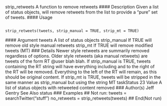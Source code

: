 
strip_retweets A function to remove retweets
#### Description
Given a list of status objects, will remove retweets from the list to provide a "pure" set of tweets.
#### Usage <pre><code>
strip_retweets(tweets, strip_manual = TRUE, strip_mt = TRUE)
</code></pre> #### Argument
tweets A list of status objects
strip_manual If TRUE will remove old style manual retweets
strip_mt If TRUE will remove modified tweets (MT)
### Details
Newer style retweets are summarily removed regardless of options.
Older style retweets (aka manual retweets) are tweets of the form RT @user blah blah. If
strip_manual is TRUE, tweets containing the RT string will have everything including and to the
right of the RT will be removed. Everything to the left of the RT will remain, as this should be
original content.
If strip_mt is TRUE, tweets will be stripped in the same manner as strip_manual but using the
string MT
taskStatus 23
Value
A list of status objects with retweeted content removed
### Author(s)
Jeff Gentry
See Also
status
### Examples
## Not run:
tweets = searchTwitter("stuff")
no_retweets = strip_retweets(tweets)
## End(Not run)
